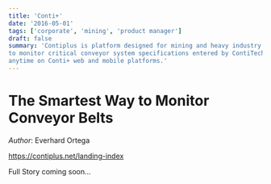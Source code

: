 ```yaml
---
title: 'Conti+'
date: '2016-05-01'
tags: ['corporate', 'mining', 'product manager']
draft: false
summary: 'Contiplus is platform designed for mining and heavy industry companies which allow them
to monitor critical conveyor system specifications entered by ContiTech and ContiTech distributors 
anytime on Conti+ web and mobile platforms.'
---
```


# The Smartest Way to Monitor Conveyor Belts

_Author_: Everhard Ortega

https://contiplus.net/landing-index

Full Story coming soon...
